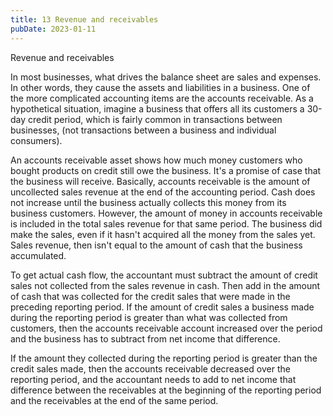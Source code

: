```yaml
---
title: 13 Revenue and receivables
pubDate: 2023-01-11
---
```


Revenue and receivables

In most businesses, what drives the balance sheet are sales and expenses. In other words, they cause the assets and liabilities in a business. One of the more complicated accounting items are the accounts receivable. As a hypothetical situation, imagine a business that offers all its customers a 30-day credit period, which is fairly common in transactions between businesses, (not transactions between a business and individual consumers). 

An accounts receivable asset shows how much money customers who bought products on credit still owe the business. It's a promise of case that the business will receive. Basically, accounts receivable is the amount of uncollected sales revenue at the end of the accounting period. Cash does not increase until the business actually collects this money from its business customers. However, the amount of money in accounts receivable is included in the total sales revenue for that same period. The business did make the sales, even if it hasn't acquired all the money from the sales yet. Sales revenue, then isn't equal to the amount of cash that the business accumulated. 

To get actual cash flow, the accountant must subtract the amount of credit sales not collected from the sales revenue in cash. Then add in the amount of cash that was collected for the credit sales that were made in the preceding reporting period. If the amount of credit sales a business made during the reporting period is greater than what was collected from customers, then the accounts receivable account increased over the period and the business has to subtract from net income that difference. 

If the amount they collected during the reporting period is greater than the credit sales made, then the accounts receivable decreased over the reporting period, and the accountant needs to add to net income that difference between the receivables at the beginning of the reporting period and the receivables at the end of the same period.